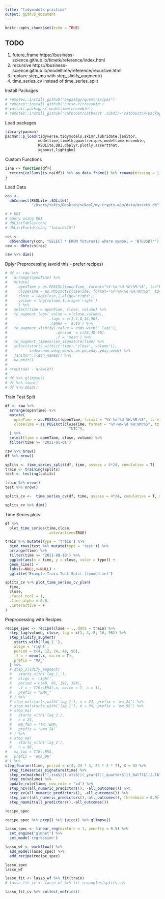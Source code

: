 ```yaml
---
title: "tidymodels-practice"
output: github_document
---
```


```r
knitr::opts_chunk$set(echo = TRUE)
```

## TODO 
1. future_frame https://business-science.github.io/timetk/reference/index.html
2. recursive https://business-science.github.io/modeltime/reference/recursive.html
3. replace step_ma with step_slidify_augment()
4. time_series_cv instead of time_series_split

Install Packages
```r
# remotes::install_github("bagasbgy/quantrecipes")
# remotes::install_github('curso-r/treesnip')
# install.packages('modeltime.ensemble')
# remotes::install_github('catboost/catboost',subdir='catboost/R-package')
```

Load packages
```r

library(pacman)
pacman::p_load(tidyverse,tidymodels,skimr,lubridate,janitor,
               modeltime,timetk,quantrecipes,modeltime.ensemble,
               RSQLite,DBI,dbplyr,plotly,assertthat,
               xgboost,lightgbm)

```


Custom Functions
```r
isna <- function(df){
  return(colSums(is.na(df)) %>% as.data.frame() %>% rename(missing = 1))
}

```


Load Data
```r
con <-
  dbConnect(RSQLite::SQLite(),
            "/Users/takis/Desktop/sckool/my-crypto-app/data/assets.db")

# # DBI
# query using DBI
# dbListTables(con)
# dbListFields(con, "futures15")

res <-
  dbSendQuery(con, "SELECT * FROM futures15 where symbol = 'BTCUSDT'")
raw <- dbFetch(res)

raw %>% dim()

```


Dplyr Preprocessing (avoid this - prefer recipes)
```r

# df <- raw %>%  
#   arrange(openTime) %>% 
#   mutate(
#     openTime = as.POSIXct(openTime, format="%Y-%m-%d %H:%M:%S", tz="UTC"),
#     closeTime = as.POSIXct(closeTime, format="%Y-%m-%d %H:%M:%S", tz="UTC"),
#     close = lag(close,1,align='right'),
#     volume = lag(volume,1,align='right')
#     ) %>% 
#   select(time = openTime, close, volume) %>% 
#   tk_augment_lags(.value = c(close,volume), 
#                   .lags = c(1,4,8,16,96),
#                   .names = 'auto') %>% 
#   tk_augment_slidify(.value = ends_with('_lag1'), 
#                      .period  = c(24,48,96), 
#                      .f = 'mean') %>% 
#   tk_augment_timeseries_signature(time) %>% 
#   select(starts_with(c('time','close','volume')),
#          index.num,wday,month,am.pm,mday,yday,week) %>% 
#   janitor::clean_names() %>% 
#   na.omit()
#   
# nrow(raw) - nrow(df)
#   
# df %>% glimpse()
# df %>% isna()
# df %>% skim()

```

Train Test Split
```r

df <- raw %>%
  arrange(openTime) %>%
  mutate(
    openTime = as.POSIXct(openTime, format = "%Y-%m-%d %H:%M:%S", tz = "UTC"),
    closeTime = as.POSIXct(closeTime, format = "%Y-%m-%d %H:%M:%S", tz =
                             "UTC"),
  ) %>%
  select(time = openTime, close, volume) %>% 
  filter(time >= '2021-01-01')

raw %>% nrow()
df %>% nrow()

splits <- time_series_split(df, time, assess = 4*24, cumulative = T)
train <- training(splits)
test <- testing(splits)

train %>% nrow()
test %>% nrow()

splits_cv <-  time_series_cv(df, time, assess = 4*24, cumulative = T, skip = 4*24*7)# slice_limit = 8)

splits_cv %>% dim()

```


Time Series plots
```r

df %>%
  plot_time_series(time,close,
                   .interactive=TRUE)

train %>% mutate(type = 'train') %>%
  bind_rows(test %>% mutate(type = 'test')) %>%
  arrange(time) %>% 
  filter(time >= '2021-08-10') %>% 
  ggplot(aes(x = time, y = close, color = type)) +
  geom_line() +
  labs(x=NULL,y=NULL) +
  ggtitle('Example Train Test Split (zoomed in)')

splits_cv %>% plot_time_series_cv_plan(
  time,
  close,
  .facet_ncol = 1,
  .line_alpha = 0.5,
  .interactive = F
)


```



Preprocessing with Recipes
```r


recipe_spec <- recipe(close ~ ., data = train) %>%
  step_lag(volume, close, lag = c(1, 4, 8, 16, 96)) %>%
  step_slidify_augment(
    starts_with('lag_1_'),
    align = 'right',
    period = c(4, 12, 24, 48, 96),
    .f = ~ mean(.x, na.rm = T),
    prefix = "MA_"
  ) %>%
  # step_slidify_augment(
  #   starts_with('lag_1_'),
  #   align = 'right',
  #   period = c(48, 96, 192, 384),
  #   .f = ~ TTR::EMA(.x, na.rm = T, n = 1),
  #   prefix = "EMA_"
  # ) %>%
  # step_ma(starts_with('lag_1'), n = 24, prefix = 'ma_24') %>%
  # step_ma(starts_with('lag_1'), n = 96, prefix = 'ma_96') %>%
  # step_ma(
  #   starts_with('lag_1'),
  #   n = 24,
  #   ma_fun = TTR::EMA,
  #   prefix = 'ema_24'
  # ) %>%
  # step_ma(
  #   starts_with('lag_1'),
  #   n = 96,
#   ma_fun = TTR::EMA,
#   prefix = 'ema_96'
# ) %>%
step_fourier(time, period = c(4, 24 * 4, 24 * 4 * 7), K = 3) %>%
  step_timeseries_signature(time) %>%
  step_rm(matches("(.iso$)|(.xts$)|(_year$)|(_quarter$)|(_halfl$)|(.lbl$)|(^time_week)|(time_half)")) %>%
  step_rm(volume) %>%
  update_role(time, new_role = 'id') %>%
  step_nzv(all_numeric_predictors(), -all_outcomes()) %>%
  step_zv(all_numeric_predictors(), -all_outcomes()) %>%
  step_corr(all_numeric_predictors(),-all_outcomes(), threshold = 0.9) %>%
  step_naomit(all_predictors(),-all_outcomes())

recipe_spec

recipe_spec %>% prep() %>% juice() %>% glimpse()

```



```r
lasso_spec <- linear_reg(mixture = 1, penalty = 0.5) %>% 
  set_engine('glmnet') %>% 
  set_mode('regression')

lasso_wf <- workflow() %>% 
  add_model(lasso_spec) %>% 
  add_recipe(recipe_spec)

lasso_spec
lasso_wf

lasso_fit <- lasso_wf %>% fit(train)
# lasso_fit_cv <- lasso_wf %>% fit_resamples(splits_cv)

lasso_fit_cv %>% collect_metrics()

```













